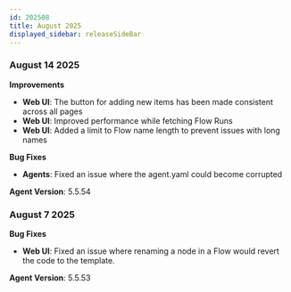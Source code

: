 ```yaml
---
id: 202508
title: August 2025
displayed_sidebar: releaseSideBar
---
```

### August 14 2025

**Improvements**
- **Web UI**: The button for adding new items has been made consistent across all pages
- **Web UI**: Improved performance while fetching Flow Runs
- **Web UI**: Added a limit to Flow name length to prevent issues with long names

**Bug Fixes**
- **Agents**: Fixed an issue where the agent.yaml could become corrupted

**Agent Version**: 5.5.54


### August 7 2025

**Bug Fixes**
- **Web UI**: Fixed an issue where renaming a node in a Flow would revert the code to the template.

**Agent Version**: 5.5.53
